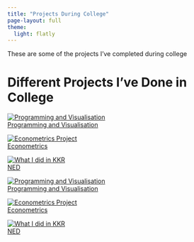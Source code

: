 ```yaml
---
title: "Projects During College"
page-layout: full
theme:
  light: flatly
---
```


These are some of the projects I've completed during college

# Different Projects I've Done in College
<div class="card-container two-row-grid">

  <a href="./data_project.qmd" class="card">
    <img src="car.jpg.webp" alt="Programming and Visualisation">
    <div class="card-overlay">Programming and Visualisation</div>
  </a>

  <a href="./econometrics_model.qmd" class="card">
    <img src="pension.jpg" alt="Econometrics Project">
    <div class="card-overlay">Econometrics</div>
  </a>

  <a href="./NED.qmd" class="card">
    <img src="NED.png" alt="What I did in KKR">
    <div class="card-overlay">NED</div>
  </a>

  <a href="./data_project.qmd" class="card">
    <img src="car.jpg.webp" alt="Programming and Visualisation">
    <div class="card-overlay">Programming and Visualisation</div>
  </a>

  <a href="./econometrics_model.qmd" class="card">
    <img src="pension.jpg" alt="Econometrics Project">
    <div class="card-overlay">Econometrics</div>
  </a>

  <a href="./NED.qmd" class="card">
    <img src="NED.png" alt="What I did in KKR">
    <div class="card-overlay">NED</div>
  </a>

</div>